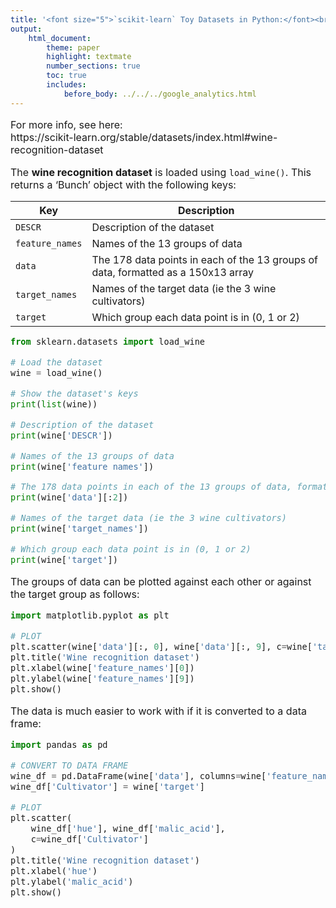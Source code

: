```yaml
---
title: '<font size="5">`scikit-learn` Toy Datasets in Python:</font><br>Wine recognition dataset'
output:
    html_document:
        theme: paper
        highlight: textmate
        number_sections: true
        toc: true
        includes:
            before_body: ../../../google_analytics.html
---
```


<font size="3">

For more info, see here:  
https://scikit-learn.org/stable/datasets/index.html#wine-recognition-dataset

The **wine recognition dataset** is loaded using `load_wine()`. This
returns a 'Bunch' object with the following keys:

| Key | Description |
|-----|-------------------------------------------------------------|
| `DESCR` | Description of the dataset |
| `feature_names` | Names of the 13 groups of data |
| `data` | The 178 data points in each of the 13 groups of data, formatted as a 150x13 array |
| `target_names` | Names of the target data (ie the 3 wine cultivators) |
| `target` | Which group each data point is in (0, 1 or 2) |

```python
from sklearn.datasets import load_wine

# Load the dataset
wine = load_wine()

# Show the dataset's keys
print(list(wine))
```

```python
# Description of the dataset
print(wine['DESCR'])
```

```python
# Names of the 13 groups of data
print(wine['feature_names'])
```

```python
# The 178 data points in each of the 13 groups of data, formatted as a 150x13 array
print(wine['data'][:2])
```

```python
# Names of the target data (ie the 3 wine cultivators)
print(wine['target_names'])
```

```python
# Which group each data point is in (0, 1 or 2)
print(wine['target'])
```

The groups of data can be plotted against each other or against the target
group as follows:

```python
import matplotlib.pyplot as plt

# PLOT
plt.scatter(wine['data'][:, 0], wine['data'][:, 9], c=wine['target'])
plt.title('Wine recognition dataset')
plt.xlabel(wine['feature_names'][0])
plt.ylabel(wine['feature_names'][9])
plt.show()
```

The data is much easier to work with if it is converted to a data frame:

```python
import pandas as pd

# CONVERT TO DATA FRAME
wine_df = pd.DataFrame(wine['data'], columns=wine['feature_names'])
wine_df['Cultivator'] = wine['target']

# PLOT
plt.scatter(
    wine_df['hue'], wine_df['malic_acid'],
    c=wine_df['Cultivator']
)
plt.title('Wine recognition dataset')
plt.xlabel('hue')
plt.ylabel('malic_acid')
plt.show()
```

</font>

